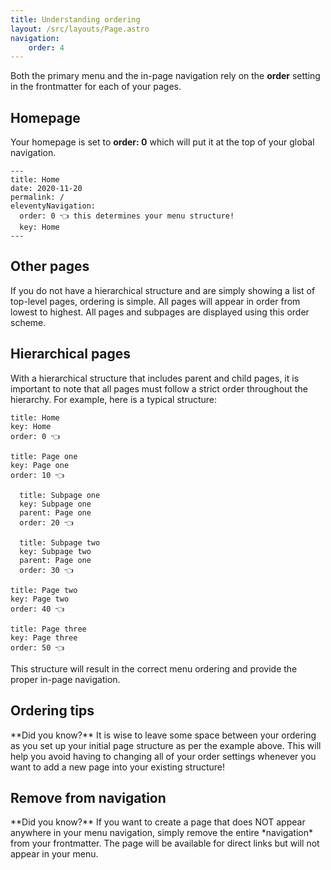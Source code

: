```yaml
---
title: Understanding ordering
layout: /src/layouts/Page.astro
navigation:
    order: 4
---
```



Both the primary menu and the in-page navigation rely on the **order** setting in the frontmatter for each of your pages. 

## Homepage

Your homepage is set to **order: 0** which will put it at the top of your global navigation.

```astro
---
title: Home
date: 2020-11-20
permalink: /
eleventyNavigation:
  order: 0 👈 this determines your menu structure!
  key: Home 
---
```

## Other pages

If you do not have a hierarchical structure and are simply showing a list of top-level pages, ordering is simple. All pages will appear in order from lowest to highest. All pages and subpages are displayed using this order scheme. 

## Hierarchical pages

With a hierarchical structure that includes parent and child pages, it is important to note that all pages must follow a strict order throughout the hierarchy. For example, here is a typical structure:

```astro
title: Home
key: Home
order: 0 👈

title: Page one
key: Page one
order: 10 👈

  title: Subpage one
  key: Subpage one
  parent: Page one
  order: 20 👈

  title: Subpage two
  key: Subpage two
  parent: Page one
  order: 30 👈

title: Page two
key: Page two
order: 40 👈

title: Page three
key: Page three
order: 50 👈
```

This structure will result in the correct menu ordering and provide the proper in-page navigation. 

## Ordering tips

<Aside>
**Did you know?** It is wise to leave some space between your ordering as you set up your initial page structure as per the example above. This will help you avoid having to changing all of your order settings whenever you want to add a new page into your existing structure!
</Aside>

## Remove from navigation

<Aside>
**Did you know?** If you want to create a page that does NOT appear anywhere in your menu navigation, simply remove the entire *navigation* from your frontmatter. The page will be available for direct links but will not appear in your menu.
</Aside>